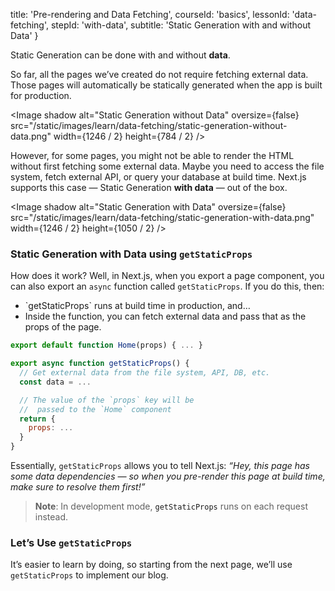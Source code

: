 
  title: 'Pre-rendering and Data Fetching',
  courseId: 'basics',
  lessonId: 'data-fetching',
  stepId: 'with-data',
  subtitle: 'Static Generation with and without Data'
}

Static Generation can be done with and without **data**.

So far, all the pages we’ve created do not require fetching external data. Those pages will automatically be statically generated when the app is built for production.

<Image
  shadow
  alt="Static Generation without Data"
  oversize={false}
  src="/static/images/learn/data-fetching/static-generation-without-data.png"
  width={1246 / 2}
  height={784 / 2}
/>

However, for some pages, you might not be able to render the HTML without first fetching some external data. Maybe you need to access the file system, fetch external API, or query your database at build time. Next.js supports this case — Static Generation **with data** — out of the box.

<Image
  shadow
  alt="Static Generation with Data"
  oversize={false}
  src="/static/images/learn/data-fetching/static-generation-with-data.png"
  width={1246 / 2}
  height={1050 / 2}
/>

### Static Generation with Data using <Link href="/docs/[[...slug]]" as="/docs/basic-features/data-fetching#getstaticprops-static-generation"><a>`getStaticProps`</a></Link>

How does it work? Well, in Next.js, when you export a page component, you can also export an `async` function called <Link href="/docs/[[...slug]]" as="/docs/basic-features/data-fetching#getstaticprops-static-generation"><a>`getStaticProps`</a></Link>. If you do this, then:

- <Link
    href="/docs/[[...slug]]"
    as="/docs/basic-features/data-fetching#getstaticprops-static-generation"
  >
    <a>`getStaticProps`</a>
  </Link> runs at build time in production, and…
- Inside the function, you can fetch external data and pass that as the props of the page.

```jsx
export default function Home(props) { ... }

export async function getStaticProps() {
  // Get external data from the file system, API, DB, etc.
  const data = ...

  // The value of the `props` key will be
  //  passed to the `Home` component
  return {
    props: ...
  }
}
```

Essentially, <Link href="/docs/[[...slug]]" as="/docs/basic-features/data-fetching#getstaticprops-static-generation"><a>`getStaticProps`</a></Link> allows you to tell Next.js: _“Hey, this page has some data dependencies — so when you pre-render this page at build time, make sure to resolve them first!”_

> **Note**: In development mode, <Link href="/docs/[[...slug]]" as="/docs/basic-features/data-fetching#getstaticprops-static-generation"><a>`getStaticProps`</a></Link> runs on each request instead.

### Let’s Use <Link href="/docs/[[...slug]]" as="/docs/basic-features/data-fetching#getstaticprops-static-generation"><a>`getStaticProps`</a></Link>

It’s easier to learn by doing, so starting from the next page, we’ll use <Link href="/docs/[[...slug]]" as="/docs/basic-features/data-fetching#getstaticprops-static-generation"><a>`getStaticProps`</a></Link> to implement our blog.

